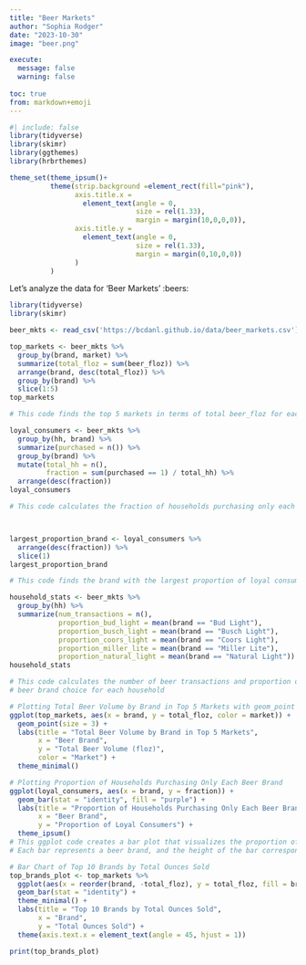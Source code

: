```yaml
---
title: "Beer Markets"
author: "Sophia Rodger"
date: "2023-10-30"
image: "beer.png"

execute:
  message: false
  warning: false
  
toc: true
from: markdown+emoji
---
```


```r
#| include: false
library(tidyverse)
library(skimr)
library(ggthemes)
library(hrbrthemes)

theme_set(theme_ipsum()+
          theme(strip.background =element_rect(fill="pink"),
                axis.title.x = 
                  element_text(angle = 0,
                               size = rel(1.33),
                               margin = margin(10,0,0,0)),
                axis.title.y = 
                  element_text(angle = 0,
                               size = rel(1.33),
                               margin = margin(0,10,0,0))
                )
          )
```

Let's analyze the data for 'Beer Markets' :beers:

```r
library(tidyverse)
library(skimr)

beer_mkts <- read_csv('https://bcdanl.github.io/data/beer_markets.csv')
```

```r
top_markets <- beer_mkts %>%
  group_by(brand, market) %>%
  summarize(total_floz = sum(beer_floz)) %>%
  arrange(brand, desc(total_floz)) %>%
  group_by(brand) %>%
  slice(1:5)
top_markets

# This code finds the top 5 markets in terms of total beer_floz for each beer brand
```

```r
loyal_consumers <- beer_mkts %>%
  group_by(hh, brand) %>%
  summarize(purchased = n()) %>%
  group_by(brand) %>%
  mutate(total_hh = n(),
         fraction = sum(purchased == 1) / total_hh) %>%
  arrange(desc(fraction))
loyal_consumers

# This code calculates the fraction of households purchasing only each beer brand



largest_proportion_brand <- loyal_consumers %>%
  arrange(desc(fraction)) %>%
  slice(1)
largest_proportion_brand

# This code finds the brand with the largest proportion of loyal consumers
```

```r

household_stats <- beer_mkts %>%
  group_by(hh) %>%
  summarize(num_transactions = n(),
            proportion_bud_light = mean(brand == "Bud Light"),
            proportion_busch_light = mean(brand == "Busch Light"),
            proportion_coors_light = mean(brand == "Coors Light"),
            proportion_miller_lite = mean(brand == "Miller Lite"),
            proportion_natural_light = mean(brand == "Natural Light"))
household_stats

# This code calculates the number of beer transactions and proportion of each 
# beer brand choice for each household
```

```r
# Plotting Total Beer Volume by Brand in Top 5 Markets with geom_point
ggplot(top_markets, aes(x = brand, y = total_floz, color = market)) +
  geom_point(size = 3) +
  labs(title = "Total Beer Volume by Brand in Top 5 Markets",
       x = "Beer Brand",
       y = "Total Beer Volume (floz)",
       color = "Market") +
  theme_minimal()
```

```r
# Plotting Proportion of Households Purchasing Only Each Beer Brand
ggplot(loyal_consumers, aes(x = brand, y = fraction)) +
  geom_bar(stat = "identity", fill = "purple") +
  labs(title = "Proportion of Households Purchasing Only Each Beer Brand",
       x = "Beer Brand",
       y = "Proportion of Loyal Consumers") +
  theme_ipsum()
# This ggplot code creates a bar plot that visualizes the proportion of households purchasing only each beer brand. 
# Each bar represents a beer brand, and the height of the bar corresponds to the proportion of loyal consumers for that brand
```

```r
# Bar Chart of Top 10 Brands by Total Ounces Sold
top_brands_plot <- top_markets %>%
  ggplot(aes(x = reorder(brand, -total_floz), y = total_floz, fill = brand)) +
  geom_bar(stat = "identity") +
  theme_minimal() +
  labs(title = "Top 10 Brands by Total Ounces Sold",
       x = "Brand",
       y = "Total Ounces Sold") +
  theme(axis.text.x = element_text(angle = 45, hjust = 1))

print(top_brands_plot)

```
